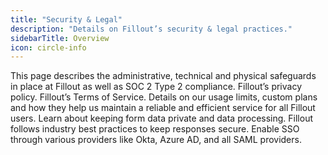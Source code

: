 ```yaml
---
title: "Security & Legal"
description: "Details on Fillout’s security & legal practices."
sidebarTitle: Overview
icon: circle-info
---
```


<CardGroup>
  <Card title="Security at Fillout" href="/help/security" icon="shield-halved" iconType="regular" color="#FFC738">
    This page describes the administrative, technical and physical safeguards in place at Fillout as well as SOC 2 Type 2 compliance.
  </Card>
  <Card title="Privacy policy" href="/help/privacy-policy" icon="lock" iconType="regular" color="#FFC738">
    Fillout’s privacy policy.
  </Card>
  <Card title="Terms of service" href="/help/terms-of-service" icon="file-contract" iconType="regular" color="#FFC738">
    Fillout’s Terms of Service.
  </Card>
  <Card title="Fair use policy" href="/help/fair-use-policy" icon="thumbs-up" iconType="regular" color="#FFC738">
    Details on our usage limits, custom plans and how they help us maintain a reliable and efficient service for all Fillout users.
  </Card>
  <Card title="Fillout and GDPR-Compliant Forms" icon="camera-security" iconType="regular" color="#FFC738" href="/help/gdpr">
  Learn about keeping form data private and data processing.
  </Card>
  <Card title="Encrypted forms" icon="key" iconType="regular" color="#FFC738" href="/help/encrypted-forms">
   Fillout follows industry best practices to keep responses secure.
  </Card>
  <Card title="SAML Single Sign On" icon="shield-keyhole" iconType="regular" color="#FFC738" href="/help/saml-sso">
    Enable SSO through various providers like Okta, Azure AD, and all SAML providers.
  </Card>
</CardGroup>
